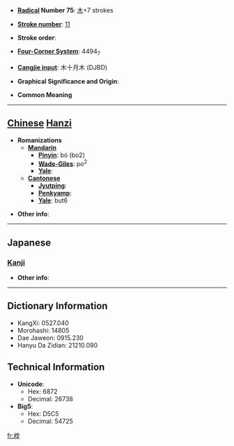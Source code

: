 * '''[[Wiktionary:Chinese radical index| Radical]] Number 75''': [[Wiktionary:Chinese radical index 木|木]]+7 strokes

* '''[[Wiktionary:Chinese total strokes index|Stroke number]]''': [[Wiktionary:Chinese total strokes index 11|11]]

* '''Stroke order''': 

* '''[[Wiktionary:Chinese four corner index|Four-Corner System]]''': 4494<sub>7</sub>

* '''[[Wiktionary:Chinese Cangjie index|Cangjie input]]''': 木十月木 (DJBD)

* '''Graphical Significance and Origin''': 

* '''Common Meaning'''

----

== [[Chinese]] [[Hanzi]] ==

* '''Romanizations'''
** '''[[Mandarin]]'''
*** '''[[Pinyin]]''': bó (bo2)
*** '''[[Wade-Giles]]''': po<sup>2</sup>
*** '''[[Yale]]''': 
** '''[[Cantonese]]'''
*** '''[[Jyutping]]''':
*** '''[[Penkyamp]]''': 
*** '''[[Yale]]''': but6

* '''Other info''': 

----

==Japanese==
===[[Kanji]]===
{{kanji|on readings=[[ほつ]] (hotsu), [[ぼち]] (bochi)
|kun readings=[[からざお]] (karazao)
}}

* '''Other info''':  

----

== Dictionary Information ==

* KangXi: 0527.040
* Morohashi: 14805
* Dae Jaweon: 0915.230
* Hanyu Da Zidian: 21210.090

== Technical Information ==

* '''Unicode''':
** Hex: 6872
** Decimal: 26738
* '''Big5''':
** Hex: D5C5
** Decimal: 54725

[[fr:桲]]